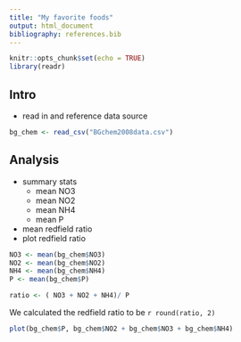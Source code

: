```yaml
---
title: "My favorite foods"
output: html_document
bibliography: references.bib
---
```


```r
knitr::opts_chunk$set(echo = TRUE)
library(readr)
```

## Intro

* read in and reference data source

```r
bg_chem <- read_csv("BGchem2008data.csv")
```


## Analysis

* summary stats
  - mean NO3
  - mean NO2
  - mean NH4
  - mean P
* mean redfield ratio
* plot redfield ratio


```r
NO3 <- mean(bg_chem$NO3)
NO2 <- mean(bg_chem$NO2)
NH4 <- mean(bg_chem$NH4)
P <- mean(bg_chem$P)

ratio <- ( NO3 + NO2 + NH4)/ P
```

We calculated the redfield ratio to be `r round(ratio, 2)`

```r
plot(bg_chem$P, bg_chem$NO2 + bg_chem$NO3 + bg_chem$NH4)
```
